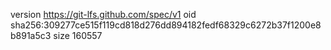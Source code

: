 version https://git-lfs.github.com/spec/v1
oid sha256:309277ce515f119cd818d276dd894182fedf68329c6272b37f1200e8b891a5c3
size 160557

